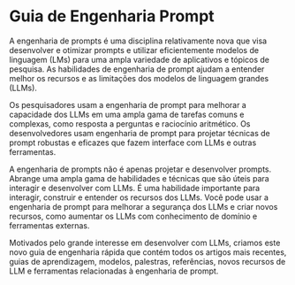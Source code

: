 # Guia de Engenharia Prompt

A engenharia de prompts é uma disciplina relativamente nova que visa desenvolver e otimizar prompts e utilizar eficientemente modelos de linguagem (LMs) para uma ampla variedade de aplicativos e tópicos de pesquisa. As habilidades de engenharia de prompt ajudam a entender melhor os recursos e as limitações dos modelos de linguagem grandes (LLMs).

Os pesquisadores usam a engenharia de prompt para melhorar a capacidade dos LLMs em uma ampla gama de tarefas comuns e complexas, como resposta a perguntas e raciocínio aritmético. Os desenvolvedores usam engenharia de prompt para projetar técnicas de prompt robustas e eficazes que fazem interface com LLMs e outras ferramentas.

A engenharia de prompts não é apenas projetar e desenvolver prompts. Abrange uma ampla gama de habilidades e técnicas que são úteis para interagir e desenvolver com LLMs. É uma habilidade importante para interagir, construir e entender os recursos dos LLMs. Você pode usar a engenharia de prompt para melhorar a segurança dos LLMs e criar novos recursos, como aumentar os LLMs com conhecimento de domínio e ferramentas externas.

Motivados pelo grande interesse em desenvolver com LLMs, criamos este novo guia de engenharia rápida que contém todos os artigos mais recentes, guias de aprendizagem, modelos, palestras, referências, novos recursos de LLM e ferramentas relacionadas à engenharia de prompt.